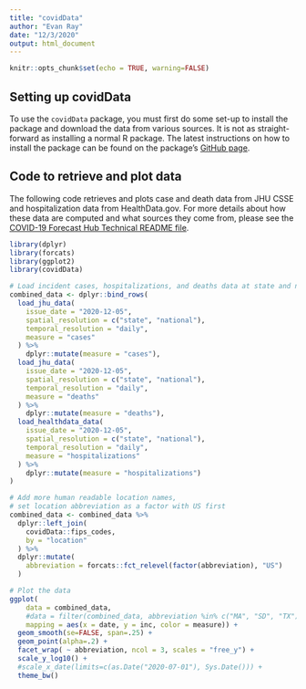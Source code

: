 ```yaml
---
title: "covidData"
author: "Evan Ray"
date: "12/3/2020"
output: html_document
---
```


```r
knitr::opts_chunk$set(echo = TRUE, warning=FALSE)
```


## Setting up covidData

To use the `covidData` package, you must first do some set-up to install the package and download the data from various sources.
It is not as straight-forward as installing a normal R package.
The latest instructions on how to install the package can be found on the package's [GitHub page](https://github.com/reichlab/covidData/).


## Code to retrieve and plot data

The following code retrieves and plots case and death data from JHU CSSE and hospitalization data from HealthData.gov.
For more details about how these data are computed and what sources they come from, please see the [COVID-19 Forecast Hub Technical README file](https://github.com/reichlab/covid19-forecast-hub/blob/master/data-processed/README.md#ground-truth-data).

```r
library(dplyr)
library(forcats)
library(ggplot2)
library(covidData)
```

```r
# Load incident cases, hospitalizations, and deaths data at state and national level
combined_data <- dplyr::bind_rows(
  load_jhu_data(
    issue_date = "2020-12-05",
    spatial_resolution = c("state", "national"),
    temporal_resolution = "daily",
    measure = "cases"
  ) %>%
    dplyr::mutate(measure = "cases"),
  load_jhu_data(
    issue_date = "2020-12-05",
    spatial_resolution = c("state", "national"),
    temporal_resolution = "daily",
    measure = "deaths"
  ) %>%
    dplyr::mutate(measure = "deaths"),
  load_healthdata_data(
    issue_date = "2020-12-05",
    spatial_resolution = c("state", "national"),
    temporal_resolution = "daily",
    measure = "hospitalizations"
  ) %>%
    dplyr::mutate(measure = "hospitalizations")
)
```

```r
# Add more human readable location names,
# set location abbreviation as a factor with US first
combined_data <- combined_data %>%
  dplyr::left_join(
    covidData::fips_codes,
    by = "location"
  ) %>%
  dplyr::mutate(
    abbreviation = forcats::fct_relevel(factor(abbreviation), "US")
  )
```

```r
# Plot the data
ggplot(
    data = combined_data,
    #data = filter(combined_data, abbreviation %in% c("MA", "SD", "TX")),
    mapping = aes(x = date, y = inc, color = measure)) +
  geom_smooth(se=FALSE, span=.25) +
  geom_point(alpha=.2) +
  facet_wrap( ~ abbreviation, ncol = 3, scales = "free_y") +
  scale_y_log10() +
  #scale_x_date(limits=c(as.Date("2020-07-01"), Sys.Date())) +
  theme_bw()
```
